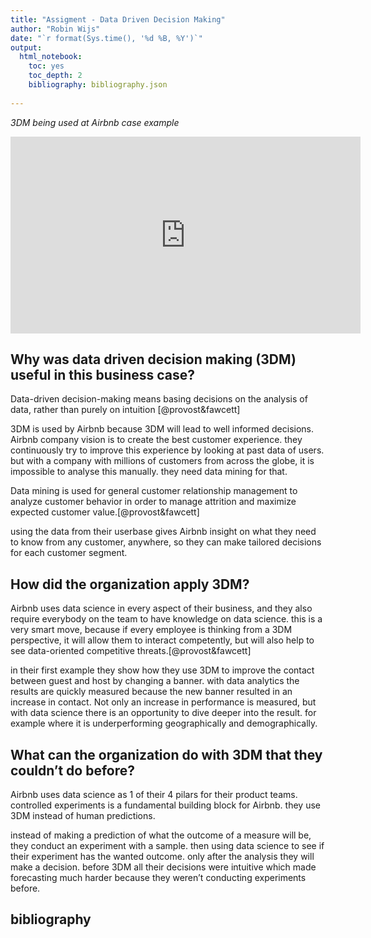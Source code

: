 ---
title: "Assigment - Data Driven Decision Making"
author: "Robin Wijs" 
date: "`r format(Sys.time(), '%d %B, %Y')`"
output:
  html_notebook:
    toc: yes
    toc_depth: 2
    bibliography: bibliography.json
    
---



*3DM being used at Airbnb case example*


<iframe width="560" height="315" src="https://www.youtube.com/embed/EPji2e2XwDk" frameborder="0" allow="accelerometer; autoplay; clipboard-write; encrypted-media; gyroscope; picture-in-picture" allowfullscreen></iframe>

## Why was data driven decision making (3DM) useful in this business case?

Data-driven decision-making means basing decisions on the analysis of data, rather than purely on intuition [@provost&fawcett]

3DM is used by Airbnb because 3DM will lead to well informed decisions. Airbnb company vision is to create the best customer experience. they continuously try to improve this experience by looking at past data of users. but with a company with millions of customers from across the globe, it is impossible to analyse this manually. they need data mining for that. 

Data mining is used for general customer relationship management to analyze customer behavior  in  order  to  manage  attrition  and  maximize  expected  customer  value.[@provost&fawcett]

using the data from their userbase gives Airbnb insight on what they need to know from any customer, anywhere, so they can make tailored decisions for each customer segment.


## How did the organization apply 3DM?

Airbnb uses data science in every aspect of their business, and they also require everybody on the team to have knowledge on data science. this is a very smart move, because if every employee is thinking from a 3DM perspective, it will allow them to interact competently, but will also help to see data-oriented competitive threats.[@provost&fawcett]



in their first example they show how they use 3DM to improve the contact between guest and host by changing a banner. with data analytics the results are quickly measured because the new banner resulted in an increase in contact. 
Not only an increase in performance is measured, but with data science there is an opportunity to dive deeper into the result. for example where it is underperforming geographically and demographically. 
 



## What can the organization do with 3DM that they couldn’t do before?

Airbnb uses data science as 1 of their 4 pilars for their product teams. controlled experiments is a fundamental building block for Airbnb. they use 3DM instead of human predictions. 

instead of making a prediction of what the outcome of a measure will be, they conduct an experiment with a sample. then using data science to see if their experiment has the wanted outcome. only after the analysis they will make a decision. 
before 3DM all their decisions were intuitive which made forecasting much harder because they weren't conducting experiments before.

## bibliography


